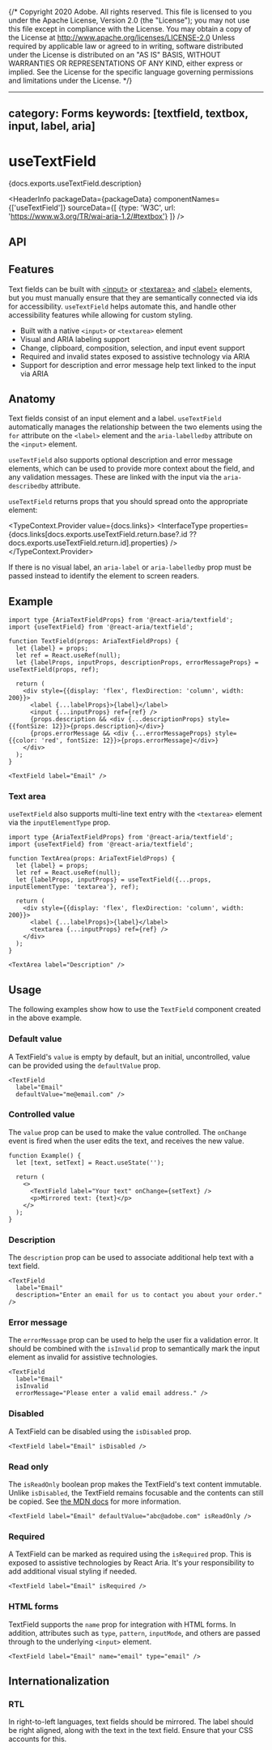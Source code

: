 {/* Copyright 2020 Adobe. All rights reserved.
This file is licensed to you under the Apache License, Version 2.0 (the "License");
you may not use this file except in compliance with the License. You may obtain a copy
of the License at http://www.apache.org/licenses/LICENSE-2.0
Unless required by applicable law or agreed to in writing, software distributed under
the License is distributed on an "AS IS" BASIS, WITHOUT WARRANTIES OR REPRESENTATIONS
OF ANY KIND, either express or implied. See the License for the specific language
governing permissions and limitations under the License. */}




---
category: Forms
keywords: [textfield, textbox, input, label, aria]
---

# useTextField

<PageDescription>{docs.exports.useTextField.description}</PageDescription>

<HeaderInfo
  packageData={packageData}
  componentNames={['useTextField']}
  sourceData={[
    {type: 'W3C', url: 'https://www.w3.org/TR/wai-aria-1.2/#textbox'}
  ]} />

## API

<FunctionAPI function={docs.exports.useTextField} links={docs.links} />

## Features

Text fields can be built with [&lt;input&gt;](https://developer.mozilla.org/en-US/docs/Web/HTML/Element/input)
or [&lt;textarea&gt;](https://developer.mozilla.org/en-US/docs/Web/HTML/Element/textarea)
and [&lt;label&gt;](https://developer.mozilla.org/en-US/docs/Web/HTML/Element/label) elements,
but you must manually ensure that they are semantically connected via ids for accessibility.
`useTextField` helps automate this, and handle other accessibility features while
allowing for custom styling.

* Built with a native `<input>` or `<textarea>` element
* Visual and ARIA labeling support
* Change, clipboard, composition, selection, and input event support
* Required and invalid states exposed to assistive technology via ARIA
* Support for description and error message help text linked to the input via ARIA

## Anatomy

<Anatomy />

Text fields consist of an input element and a label. `useTextField` automatically manages
the relationship between the two elements using the `for` attribute on the `<label>` element
and the `aria-labelledby` attribute on the `<input>` element.

`useTextField` also supports optional description and error message elements, which can be used
to provide more context about the field, and any validation messages. These are linked with the
input via the `aria-describedby` attribute.

`useTextField` returns props that you should spread onto the appropriate element:

<TypeContext.Provider value={docs.links}>
  <InterfaceType properties={docs.links[docs.exports.useTextField.return.base?.id ?? docs.exports.useTextField.return.id].properties} />
</TypeContext.Provider>

If there is no visual label, an `aria-label` or `aria-labelledby` prop must be passed instead
to identify the element to screen readers.

## Example

```tsx example export=true
import type {AriaTextFieldProps} from '@react-aria/textfield';
import {useTextField} from '@react-aria/textfield';

function TextField(props: AriaTextFieldProps) {
  let {label} = props;
  let ref = React.useRef(null);
  let {labelProps, inputProps, descriptionProps, errorMessageProps} = useTextField(props, ref);

  return (
    <div style={{display: 'flex', flexDirection: 'column', width: 200}}>
      <label {...labelProps}>{label}</label>
      <input {...inputProps} ref={ref} />
      {props.description && <div {...descriptionProps} style={{fontSize: 12}}>{props.description}</div>}
      {props.errorMessage && <div {...errorMessageProps} style={{color: 'red', fontSize: 12}}>{props.errorMessage}</div>}
    </div>
  );
}

<TextField label="Email" />
```

### Text area

`useTextField` also supports multi-line text entry with the `<textarea>` element via the `inputElementType` prop.

```tsx example
import type {AriaTextFieldProps} from '@react-aria/textfield';
import {useTextField} from '@react-aria/textfield';

function TextArea(props: AriaTextFieldProps) {
  let {label} = props;
  let ref = React.useRef(null);
  let {labelProps, inputProps} = useTextField({...props, inputElementType: 'textarea'}, ref);

  return (
    <div style={{display: 'flex', flexDirection: 'column', width: 200}}>
      <label {...labelProps}>{label}</label>
      <textarea {...inputProps} ref={ref} />
    </div>
  );
}

<TextArea label="Description" />
```

## Usage

The following examples show how to use the `TextField` component created in the above example.

### Default value

A TextField's `value` is empty by default, but an initial, uncontrolled, value can be provided using the `defaultValue` prop.

```tsx example
<TextField
  label="Email"
  defaultValue="me@email.com" />
```

### Controlled value

The `value` prop can be used to make the value controlled. The `onChange` event is fired when the user edits the text, and receives the new value.

```tsx example
function Example() {
  let [text, setText] = React.useState('');

  return (
    <>
      <TextField label="Your text" onChange={setText} />
      <p>Mirrored text: {text}</p>
    </>
  );
}
```

### Description

The `description` prop can be used to associate additional help text with a text field.

```tsx example
<TextField
  label="Email"
  description="Enter an email for us to contact you about your order." />
```

### Error message

The `errorMessage` prop can be used to help the user fix a validation error. It should be combined with the `isInvalid` prop to
semantically mark the input element as invalid for assistive technologies.

```tsx example
<TextField
  label="Email"
  isInvalid
  errorMessage="Please enter a valid email address." />
```

### Disabled

A TextField can be disabled using the `isDisabled` prop.

```tsx example
<TextField label="Email" isDisabled />
```

### Read only

The `isReadOnly` boolean prop makes the TextField's text content immutable. Unlike `isDisabled`, the TextField remains focusable
and the contents can still be copied. See [the MDN docs](https://developer.mozilla.org/en-US/docs/Web/HTML/Attributes/readonly) for more information.

```tsx example
<TextField label="Email" defaultValue="abc@adobe.com" isReadOnly />
```

### Required

A TextField can be marked as required using the `isRequired` prop. This is exposed to assistive technologies by React Aria. It's your responsibility to add additional visual styling if needed.

```tsx example
<TextField label="Email" isRequired />
```

### HTML forms

TextField supports the `name` prop for integration with HTML forms. In addition, attributes such as `type`, `pattern`, `inputMode`, and others are passed through to the underlying `<input>` element.

```tsx example
<TextField label="Email" name="email" type="email" />
```

## Internationalization

### RTL

In right-to-left languages, text fields should be mirrored. The label should be right aligned,
along with the text in the text field. Ensure that your CSS accounts for this.
